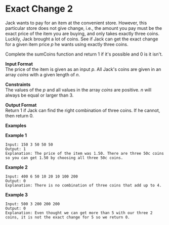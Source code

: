 # Exact Change 2  

Jack wants to pay for an item at the convenient store. However, this particular store does not give change, i.e., the amount you pay must be the exact price of the item you are buying, and only takes exactly three coins. Luckily, Jack brought a lot of coins. See if Jack can get the exact change for a given item price *p* he wants using exactly three coins.   

Complete the sumCoins function and return 1 if it's possible and 0 is it isn't.   

**Input Format**  
The price of the item is given as an input *p*. All Jack's coins are given in an array *coins* with a given length of *n*.   

**Constraints**  
The values of the *p* and all values in the array *coins* are positive. *n* will always be equal or larger than 3.   

**Output Format**  
Return 1 if Jack can find the right combination of three coins. If he cannot, then return 0.   

**Examples**

**Example 1**

```
Input: 150 3 50 50 50
Output: 1
Explanation: The price of the item was 1.50. There are three 50c coins so you can get 1.50 by choosing all three 50c coins.   
```

**Example 2**

```
Input: 400 6 50 10 20 10 100 200
Output: 0
Explanation: There is no combination of three coins that add up to 4.   
```

**Example 3**

```
Input: 500 3 200 200 200
Output: 0
Explanation: Even thought we can get more than 5 with our three 2 coins, it is not the exact change for 5 so we return 0.   
```
